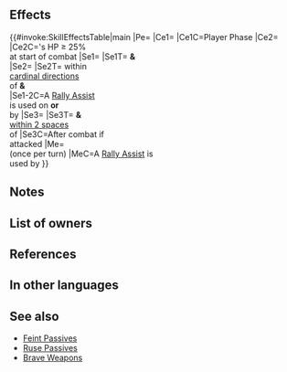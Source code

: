 {{Weapon Infobox
|tagid=SID_密偵忍者の手裏剣
|intID=3861
|image=wep_dg078
|exclusive=1
|weaponType=Dagger
|cost=400
|might=9
|range=2
|cooldown=-1
|effect=Accelerates Special trigger (cooldown count-1). If unit initiates combat, unit attacks twice. At start of combat, if unit's HP ≥ 25%, grants Atk/Spd/Def/Res+5 to unit during combat. If a Rally Assist skill is used by unit or targets unit, grants【Null Follow-Up】to unit and target or targeting ally and inflicts【Exposure】on foes in cardinal directions of unit and target or targeting ally through their next actions. If a Rally Assist skill is used by unit, grants another action to unit. (Additional action granted once per turn only.)<br>Effect:【Dagger ７】<br><br>【Null Follow-Up】<br>If unit's Spd > foe's Spd during combat, neutralizes effects that guarantee foe's follow-up attacks and effects that prevent unit's follow-up attacks for 1 turn.<br><br>【Exposure】<br>Foe's attacks deal +10 damage.<br><br>【Dagger ７】<br>After combat, if unit attacked, inflicts Def/Res-７ on target and foes within 2 spaces of target through their next actions.
|required=Silver Dagger
|properties=
}}
==Effects==
{{#invoke:SkillEffectsTable|main
|Pe={{Eft|Accelerates Special}}
|Ce1={{Eft|Attack Twice}}
|Ce1C=Player Phase
|Ce2={{Eft|Temporary buffs|Atk/Spd/Def/Res|5}}
|Ce2C={{Tgt|Unit}}'s HP ≥ 25%<br>at start of combat
|Se1={{SEt|Null Follow-Up}}
|Se1T={{Tgt|Unit}} '''&'''<br>{{Tgt|Target (Ally)}}
|Se2={{SEt|Exposure}}
|Se2T={{Tgt|Foes}} within<br>[[cardinal directions]]<br>of {{Tgt|Unit}} '''&'''<br>{{Tgt|Target (Ally)}}
|Se1-2C=A [[Rally Assist]]<br>is used on '''or'''<br>by {{Tgt|Unit}}
|Se3={{Eft|Penalties|Def/Res|7}}
|Se3T={{Tgt|Target Foe}} '''&''' {{Tgt|Foes}}<br>[[within 2 spaces]]<br>of {{Tgt|Target Foe}}
|Se3C=After combat if<br>{{Tgt|Unit}} attacked
|Me={{Eft|Another Action}}<br>(once per turn)
|MeC=A [[Rally Assist]] is<br>used by {{Tgt|Unit}}
}}

==Notes==
{{IfUnitInitiates}}
{{Brave weapon interaction}}
{{Temporary buffs}}
{{Null Follow-Up}}
{{Exposure}}
{{CardinalDirections}}
{{Galeforce notes}}
{{IfUnitAttacked}}
{{Penalties}}
==List of owners==
{{Skill Hero List}}
==References==
<references/>

==In other languages==
{{OtherLanguages
|japanese=密偵忍者の手裏剣
|german=Spion-Shuriken
|spanishEU=Shuriken espía
|spanishLA=Shuriken espía
|french=Shuriken d'espion
|italian=Shuriken spia
|chineseTW=密探忍者的手裏劍
|portuguese=Shuriken espião
}}
==See also==
{{See also skills|cond=(Description LIKE '%rally assist%another action%' OR Description LIKE '%rally assist%cardinal direction%' OR Description LIKE '%【Null Follow-Up】%' OR Description LIKE '%【Exposure】%') AND Exclusive='1'}}
* [[Skill families/B Passives#Feint|Feint Passives]]
* [[Skill families/B Passives#Ruse|Ruse Passives]]
* [[Brave Weapons]]
{{Weapons Navbox}}
